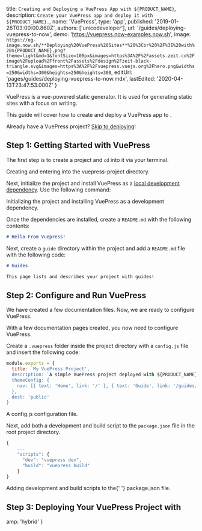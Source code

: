 
  title: `Creating and Deploying a VuePress App with ${PRODUCT_NAME}`,
  description: `Create your VuePress app and deploy it with ${PRODUCT_NAME}.`,
  name: 'VuePress',
  type: 'app',
  published: '2019-01-26T03:00:00.860Z',
  authors: ['unicodeveloper'],
  url: '/guides/deploying-vuepress-to-now',
  demo: 'https://vuepress.now-examples.now.sh',
  image: `https://og-image.now.sh/**Deploying%20VuePress%20Sites**%20%3Cbr%20%2F%3E%20with%20${PRODUCT_NAME}.png?theme=light&md=1&fontSize=100px&images=https%3A%2F%2Fassets.zeit.co%2Fimage%2Fupload%2Ffront%2Fassets%2Fdesign%2Fzeit-black-triangle.svg&images=https%3A%2F%2Fvuepress.vuejs.org%2Fhero.png&widths=250&widths=300&heights=250&heights=300`,
  editUrl: 'pages/guides/deploying-vuepress-to-now.mdx',
  lastEdited: '2020-04-13T23:47:53.000Z'
}

VuePress is a vue-powered static generator. It is used for generating static sites with a focus on writing.

This guide will cover how to create and deploy a VuePress app to <ProductName />.

Already have a VuePress project? [Skip to deploying](#step-3:-deploying-your-vuepress-project-with-zeit-now)!

## Step 1: Getting Started with VuePress

The first step is to create a project and `cd` into it via your terminal.

<Snippet dark text="mkdir vuepress-project && cd vuepress-project" />
<Caption>Creating and entering into the <InlineCode>vuepress-project</InlineCode> directory.</Caption>

Next, initialize the project and install VuePress as a [local development dependency](https://docs.npmjs.com/specifying-dependencies-and-devdependencies-in-a-package-json-file). Use the following command:

<Snippet dark text="npm init -y && npm i -D vuepress" />
<Caption>Initializing the project and installing VuePress as a development dependency.</Caption>

Once the dependencies are installed, create a `README.md` with the following contents:

```markdown
# Hello From Vuepress!
```

Next, create a `guide` directory within the project and add a `README.md` file with the following code:

```markdown
# Guides

This page lists and describes your project with guides!
```

## Step 2: Configure and Run VuePress

We have created a few documentation files. Now, we are ready to configure VuePress.

With a few documentation pages created, you now need to configure VuePress.

Create a `.vuepress` folder inside the project directory with a `config.js` file and insert the following code:

```js
module.exports = {
  title: `My VuePress Project',
  description: `A simple VuePress project deployed with ${PRODUCT_NAME}.`,
  themeConfig: {
    nav: [{ text: 'Home', link: '/' }, { text: 'Guide', link: '/guides/' }]
  },
  dest: 'public'
}
```

<Caption>
  A <InlineCode>config.js</InlineCode> configuration file.
</Caption>

Next, add both a development and build script to the `package.json` file in the root project directory.

```js
{
    ...
    "scripts": {
      "dev": "vuepress dev",
      "build": "vuepress build"
    }
}
```

<Caption>
  Adding development and build scripts to the{' '}
  <InlineCode>package.json</InlineCode> file.
</Caption>

## Step 3: Deploying Your VuePress Project with <ProductNameWrapper name={PRODUCT_NAME} />

<DeploySection meta={meta} />


  amp: 'hybrid'
}
